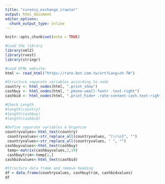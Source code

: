 ```yaml
---
title: "curency_exchange_crawler"
output: html_document
editor_options: 
  chunk_output_type: inline
---
```


```r
knitr::opts_chunk$set(echo = TRUE)
```

```r
#Load the library
library(xml2)
library(rvest)
library(stringr)

```
```r
#Load HTML website:
html <- read_html("https://rate.bot.com.tw/xrt?Lang=zh-TW")

#Structure separate variables according to node
country <- html_nodes(html, ".print_show")
cashbuy <- html_nodes(html, ".phone-small-font+ .text-right")
cashbid <- html_nodes(html, ".print_hide+ .rate-content-cash.text-right")

#Check Length
#length(country)
#length(cashbuy)
#length(cashbid)

```
```r
#Define separate variables & Organize
countryvalues<-html_text(country)
 countryvalues<-str_replace_all(countryvalues, "[\r\n]", "")
 countryvalues<-str_replace_all(countryvalues, " ", "")
cashbuyvalues<-html_text(cashbuy)
 temp<-matrix(cashbuyvalues,2,19)
 cashbuytrim<-temp[1,]
cashbidvalues<-html_text(cashbid)

#Structure data frame and remove heading
df = data.frame(countryvalues, cashbuytrim, cashbidvalues)
df
```


